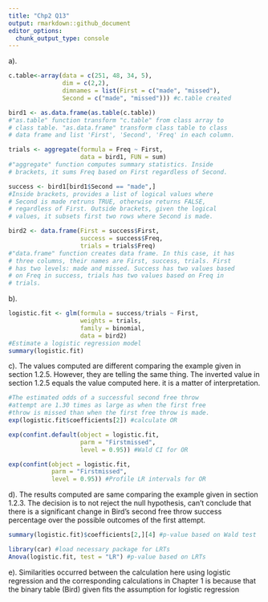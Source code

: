 ```yaml
---
title: "Chp2 Q13"
output: rmarkdown::github_document
editor_options: 
  chunk_output_type: console
---
```

a).
```r
c.table<-array(data = c(251, 48, 34, 5), 
               dim = c(2,2), 
               dimnames = list(First = c("made", "missed"),
               Second = c("made", "missed"))) #c.table created

bird1 <- as.data.frame(as.table(c.table))
#"as.table" function transform "c.table" from class array to
# class table. "as.data.frame" transform class table to class
# data frame and list 'First', 'Second', 'Freq' in each column.

trials <- aggregate(formula = Freq ~ First, 
                    data = bird1, FUN = sum)
#"aggregate" function computes summary statistics. Inside
# brackets, it sums Freq based on First regardless of Second. 

success <- bird1[bird1$Second == "made",]
#Inside brackets, provides a list of logical values where
# Second is made retruns TRUE, otherwise returns FALSE,
# regardless of First. Outside brackets, given the logical
# values, it subsets first two rows where Second is made.

bird2 <- data.frame(First = success$First,
                    success = success$Freq, 
                    trials = trials$Freq)
#"data.frame" function creates data frame. In this case, it has
# three columns, their names are First, success, trials. First
# has two levels: made and missed. Success has two values based
# on Freq in success, trials has two values based on Freq in
# trials.
```

b).
```r
logistic.fit <- glm(formula = success/trials ~ First, 
                    weights = trials,
                    family = binomial,
                    data = bird2)
#Estimate a logistic regression model
summary(logistic.fit)
```

c). The values computed are different comparing the example given in section 1.2.5. However, they are telling the same thing. The inverted value in section 1.2.5 equals the value computed here. it is a matter of interpretation.
```r
#The estimated odds of a successful second free throw
#attempt are 1.30 times as large as when the first free 
#throw is missed than when the first free throw is made.
exp(logistic.fit$coefficients[2]) #calculate OR

exp(confint.default(object = logistic.fit, 
                    parm = "Firstmissed", 
                    level = 0.95)) #Wald CI for OR

exp(confint(object = logistic.fit, 
            parm = "Firstmissed", 
            level = 0.95)) #Profile LR intervals for OR
```

d). The results computed are same comparing the example given in section 1.2.3. The decision is to not reject the null hypothesis, can't conclude that there is a significant change in Bird's second free throw success percentage over the possible outcomes of the first attempt.
```r
summary(logistic.fit)$coefficients[2,][4] #p-value based on Wald test

library(car) #load necessary package for LRTs
Anova(logistic.fit, test = "LR") #p-value based on LRTs
```

e). Similarities occurred between the calculation here using logistic regression and the corresponding calculations in Chapter 1 is because that the binary table (Bird) given fits the assumption for logistic regression 

